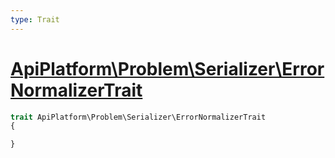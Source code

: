 ```yaml
---
type: Trait
---
```


# [ApiPlatform\Problem\Serializer\ErrorNormalizerTrait](/docs/vmain/reference/Problem/Serializer/ErrorNormalizerTrait)



```php
trait ApiPlatform\Problem\Serializer\ErrorNormalizerTrait
{

}
```